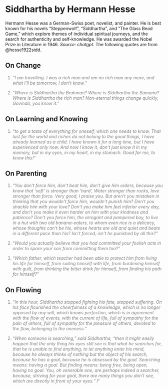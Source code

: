 # Siddhartha by Hermann Hesse

Hermann Hesse was a German-Swiss poet, novelist, and painter. He is best known for his novels "Steppenwolf", "Siddhartha", and "The Glass Bead Game," which explore themes of individual spiritual journeys, and the search for authenticity and self-knowledge. He was awarded the Nobel Prize in Literature in 1946. *Source: chatgpt.*
The following quotes are from @hesse1922sidd.

## On Change

::: {style="color: gray"}
1.  "*I am travelling. I was a rich man and am no rich man any more, and what I'll be tomorrow, I don't know.*"
:::

::: {style="color: gray"}
2.  "*Where is Siddhartha the Brahman? Where is Siddhartha the Samana? Where is Siddhartha the rich man? Non-eternal things change quickly, Govinda, you know it.*"
:::

## On Learning and Knowing

::: {style="color: gray"}
1.  "*to get a taste of everything for oneself, which one needs to know. That lust for the world and riches do not belong to the good things, I have already learned as a child. I have known it for a long time, but I have experienced only now. And now I know it, don't just know it in my memory, but in my eyes, in my heart, in my stomach. Good for me, to know this!*"
:::

## On Parenting

::: {style="color: gray"}
1.  "*You don't force him, don't beat him, don't give him orders, because you know that 'soft' is stronger than 'hard', Water stronger than rocks, love stronger than force. Very good, I praise you. But aren't you mistaken in thinking that you wouldn't force him, wouldn't punish him? Don't you shackle him with your love? Don't you make him feel inferior every day, and don't you make it even harder on him with your kindness and patience? Don't you force him, the arrogant and pampered boy, to live in a hut with two old banana-eaters, to whom even rice is a delicacy, whose thoughts can't be his, whose hearts are old and quiet and beats in a different pace than his? Isn't forced, isn't he punished by all this?*"
:::

::: {style="color: gray"}
2.  "*Would you actually believe that you had committed your foolish acts in order to spare your son from committing them too?*"
:::

::: {style="color: gray"}
3.  "*Which father, which teacher had been able to protect him from living his life for himself, from soiling himself with life, from burdening himself with guilt, from drinking the bitter drink for himself, from finding his path for himself?*"
:::

## On Flowing

::: {style="color: gray"}
1.  "*In this hour, Siddhartha stopped fighting his fate, stopped suffering. On his face flourished the cheerfulness of a knowledge, which is no longer opposed by any will, which knows perfection, which is in agreement with the flow of events, with the current of life, full of sympathy for the pain of others, full of sympathy for the pleasure of others, devoted to the flow, belonging to the oneness.*"
:::

::: {style="color: gray"}
2.  "*When someone is searching,” said Siddhartha, “then it might easily happen that the only thing his eyes still see is that what he searches for, that he is unable to find anything, to let anything enter his mind, because he always thinks of nothing but the object of his search, because he has a goal, because he is obsessed by the goal. Searching means: having a goal. But finding means: being free, being open, having no goal. You, oh venerable one, are perhaps indeed a searcher, because, striving for your goal, there are many things you don't see, which are directly in front of your eyes.” I*"
:::
